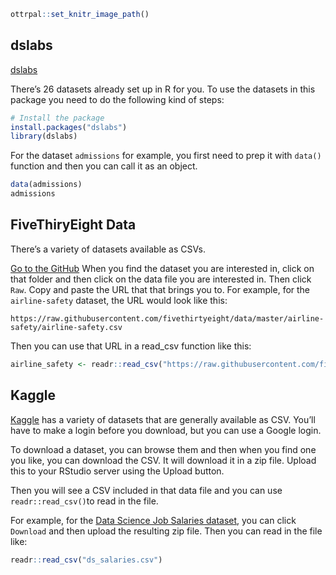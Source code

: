 
```r
ottrpal::set_knitr_image_path()
```

## dslabs

[dslabs](https://cran.r-project.org/web/packages/dslabs/index.html)

There's 26 datasets already set up in R for you.
To use the datasets in this package you need to do the following kind of steps:
```r
# Install the package
install.packages("dslabs")
library(dslabs)
```

For the dataset `admissions` for example, you first need to prep it with `data()` function and then you can call it as an object.
```r
data(admissions)
admissions
```

## FiveThiryEight Data

There's a variety of datasets available as CSVs.

[Go to the GitHub](https://github.com/fivethirtyeight/data)
When you find the dataset you are interested in, click on that folder and then click on the data file you are interested in.
Then click `Raw`.
Copy and paste the URL that that brings you to.
For example, for the `airline-safety` dataset, the URL would look like this:
```
https://raw.githubusercontent.com/fivethirtyeight/data/master/airline-safety/airline-safety.csv
```
Then you can use that URL in a read_csv function like this:
```r
airline_safety <- readr::read_csv("https://raw.githubusercontent.com/fivethirtyeight/data/master/airline-safety/airline-safety.csv")
```

## Kaggle

[Kaggle](https://www.kaggle.com/datasets) has a variety of datasets that are generally available as CSV.
You'll have to make a login before you download, but you can use a Google login.

To download a dataset, you can browse them and then when you find one you like, you can download the CSV. It will download it in a zip file. Upload this to your RStudio server using the Upload button.

Then you will see a CSV included in that data file and you can use `readr::read_csv()`to read in the file.

For example, for the [Data Science Job Salaries dataset](https://www.kaggle.com/datasets/ruchi798/data-science-job-salaries), you can click `Download` and then upload the resulting zip file. Then you can read in the file like:
```r
readr::read_csv("ds_salaries.csv")
```
